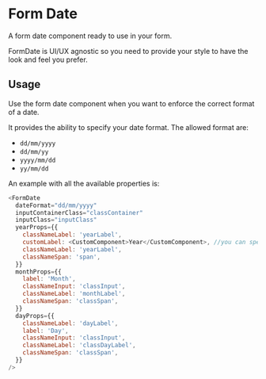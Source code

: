 
<Meta title="DCXLibrary/Form/date/documentation" component={FormDate} />

# Form Date

A form date component ready to use in your form.

FormDate is UI/UX agnostic so you need to provide your style to have the look and feel you prefer.

## Usage

Use the form date component when you want to enforce the correct format of a date.

It provides the ability to specify your date format. The allowed format are:

- `dd/mm/yyyy`
- `dd/mm/yy`
- `yyyy/mm/dd`
- `yy/mm/dd`

An example with all the available properties is:

```js
<FormDate
  dateFormat="dd/mm/yyyy"
  inputContainerClass="classContainer"
  inputClass="inputClass"
  yearProps={{
    classNameLabel: 'yearLabel',
    customLabel: <CustomComponent>Year</CustomComponent>, //you can specify your customLabel component
    classNameLabel: 'yearLabel',
    classNameSpan: 'span',
  }}
  monthProps={{
    label: 'Month',
    classNameInput: 'classInput',
    classNameLabel: 'monthLabel',
    classNameSpan: 'classSpan',
  }}
  dayProps={{
    classNameLabel: 'dayLabel',
    label: 'Day',
    classNameInput: 'classInput',
    classNameLabel: 'classDayLabel',
    classNameSpan: 'classSpan',
  }}
/>
```

<Props of={FormDate} />
